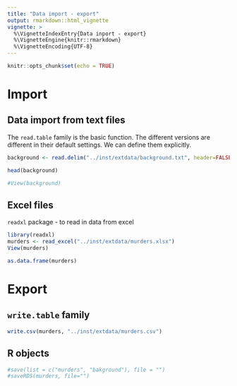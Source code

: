 ```yaml
---
title: "Data import - export"
output: rmarkdown::html_vignette
vignette: >
  %\VignetteIndexEntry{Data inport - export}
  %\VignetteEngine{knitr::rmarkdown}
  %\VignetteEncoding{UTF-8}
---
```




```r
knitr::opts_chunk$set(echo = TRUE)
```

# Import

## Data import from text files

The `read.table` family is the basic function. The different versions are different in their default settings. We can define them explicitly. 

```r

background <- read.delim("../inst/extdata/background.txt", header=FALSE)

head(background)

#View(background)


```


## Excel files 


`readxl` package - to read in data from excel 

```r


library(readxl)
murders <- read_excel("../inst/extdata/murders.xlsx")
View(murders)

as.data.frame(murders)

```


# Export

## `write.table` family

```r

write.csv(murders, "../inst/extdata/murders.csv")


```

## R objects

```r

#save(list = c("murders", "bakground"), file = "")
#saveRDS(murders, file="")
```


